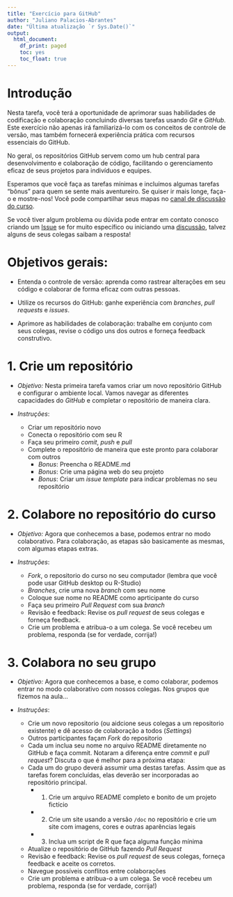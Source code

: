 ```yaml
---
title: "Exercício para GitHub"
author: "Juliano Palacios-Abrantes"
date: "Última atualização `r Sys.Date()`"
output:
  html_document:
    df_print: paged
    toc: yes
    toc_float: true
---
```


# Introdução

Nesta tarefa, você terá a oportunidade de aprimorar suas habilidades de codificação e colaboração concluindo diversas tarefas usando *Git* e *GitHub.* Este exercício não apenas irá familiarizá-lo com os conceitos de controle de versão, mas também fornecerá experiência prática com recursos essenciais do GitHub.

No geral, os repositórios GitHub servem como um hub central para desenvolvimento e colaboração de código, facilitando o gerenciamento eficaz de seus projetos para indivíduos e equipes. 

Esperamos que você faça as tarefas mínimas e incluímos algumas tarefas “bônus” para quem se sente mais aventureiro. Se quiser ir mais longe, faça-o e mostre-nos! Você pode compartilhar seus mapas no [canal de discussão do curso](https://github.com/jepa/curso_dados_sdms/discussions).

Se você tiver algum problema ou dúvida pode entrar em contato conosco criando um [Issue](https://github.com/jepa/curso_dados_sdms/issues) se for muito específico ou iniciando uma [discussão](https://github.com/jepa/curso_dados_sdms/discussions), talvez alguns de seus colegas saibam a resposta!

# Objetivos gerais:

- Entenda o controle de versão: aprenda como rastrear alterações em seu código e colaborar de forma eficaz com outras pessoas.

- Utilize os recursos do GitHub: ganhe experiência com *branches*, *pull requests* e *issues*.

- Aprimore as habilidades de colaboração: trabalhe em conjunto com seus colegas, revise o código uns dos outros e forneça feedback construtivo.

# 1. Crie um repositório

- *Objetivo:*  Nesta primeira tarefa vamos criar um novo repositório GitHub e configurar o ambiente local. Vamos navegar as diferentes capacidades do *GitHub* e completar o repositório de maneira clara.

- *Instruções*:
  - Criar um repositório novo
  - Conecta o repositório com seu R
  - Faça seu primeiro *comit*, *push* e *pull*
  - Complete o repositório de maneira que este pronto para colaborar com outros
    - *Bonus*: Preencha o README.md 
    - *Bonus*: Crie uma página web do seu projeto
    - *Bonus*: Criar um *issue template* para indicar problemas no seu repositório

# 2. Colabore no repositório do curso

- *Objetivo:* Agora que conhecemos a base, podemos entrar no modo colaborativo. Para colaboração, as etapas são basicamente as mesmas, com algumas etapas extras. 

- *Instruções*:

  - *Fork*, o repositorio do curso no seu computador (lembra que você pode usar GitHub desktop ou R-Studio)
  - *Branches*, crie uma nova *branch* com seu nome 
  - Coloque sue nome no README como aprticipante do curso 
  - Faça seu primeiro *Pull Request* com sua *branch*
  - Revisão e feedback: Revise os *pull request* de seus colegas e forneça feedback.
  - Crie um problema e atribua-o a um colega. Se você recebeu um problema, responda (se for verdade, corrija!)
  
# 3. Colabora no seu grupo


- *Objetivo:* Agora que conhecemos a base, e como colaborar, podemos entrar no modo colaborativo com nossos colegas. Nos grupos que fizemos na aula... 

- *Instruções*:

  - Crie um novo repositorio (ou aidcione seus colegas a um repositorio existente) e dê acesso de colaboração a todos (*Settings*)
  - Outros participantes façam *Fork* do repositorio
  - Cada um inclua seu nome no arquivo README diretamente no GitHub e faça commit. Notaram a diferença entre *commit* e *pull request*? Discuta o que é melhor para a próxima etapa:
  - Cada um do grupo deverá assumir uma destas tarefas. Assim que as tarefas forem concluídas, elas deverão ser incorporadas ao repositório principal.
    - 1. Crie um arquivo README completo e bonito de um projeto fictício
    - 2. Crie um site usando a versão `/doc` no repositório e crie um site com imagens, cores e outras aparências legais
    - 3. Inclua um script de R que faça alguma função mínima
  - Atualize o repositório de GitHub fazendo *Pull Request*
  - Revisão e feedback: Revise os *pull request* de seus colegas, forneça feedback e aceite os corretos.
  - Navegue possíveis conflitos entre colaborações
  - Crie um problema e atribua-o a um colega. Se você recebeu um problema, responda (se for verdade, corrija!)
